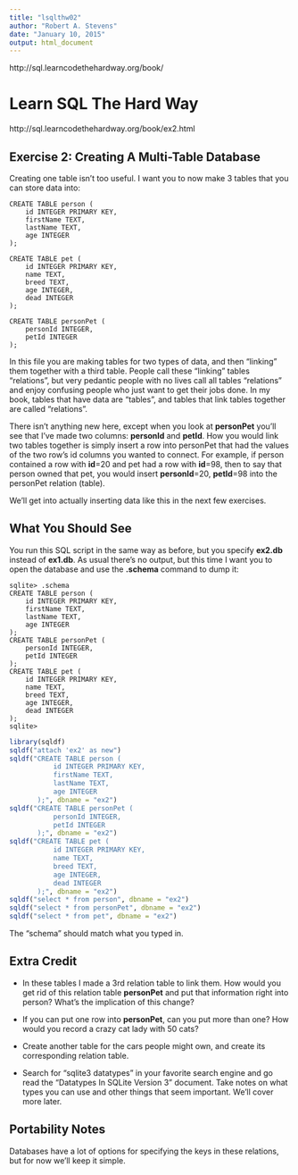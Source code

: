 ```yaml
---
title: "lsqlthw02"
author: "Robert A. Stevens"
date: "January 10, 2015"
output: html_document
---
```


http://sql.learncodethehardway.org/book/

# Learn SQL The Hard Way

http://sql.learncodethehardway.org/book/ex2.html

## Exercise 2: Creating A Multi-Table Database

Creating one table isn't too useful. I want you to now make 3 tables that you can store data into:

    CREATE TABLE person (
        id INTEGER PRIMARY KEY,
        firstName TEXT,
        lastName TEXT,
        age INTEGER
    );
    
    CREATE TABLE pet (
        id INTEGER PRIMARY KEY,
        name TEXT,
        breed TEXT,
        age INTEGER,
        dead INTEGER
    );
    
    CREATE TABLE personPet (
        personId INTEGER,
        petId INTEGER
    );

In this file you are making tables for two types of data, and then "linking" them together with a third table. People call these "linking" tables "relations", but very pedantic people with no lives call all tables "relations" and enjoy confusing people who just want to get their jobs done. In my book, tables that have data are "tables", and tables that link tables together are called "relations".

There isn't anything new here, except when you look at **personPet** you'll see that I've made two columns: **personId** and **petId**. How you would link two tables together is simply insert a row into personPet that had the values of the two row's id columns you wanted to connect. For example, if person contained a row with **id**=20 and pet had a row with **id**=98, then to say that person owned that pet, you would insert **personId**=20, **petId**=98 into the personPet relation (table).

We'll get into actually inserting data like this in the next few exercises.

## What You Should See

You run this SQL script in the same way as before, but you specify **ex2.db** instead of **ex1.db**. As usual there's no output, but this time I want you to open the database and use the **.schema** command to dump it:

    sqlite> .schema
    CREATE TABLE person (
        id INTEGER PRIMARY KEY,
        firstName TEXT,
        lastName TEXT,
        age INTEGER
    );
    CREATE TABLE personPet (
        personId INTEGER,
        petId INTEGER
    );
    CREATE TABLE pet (
        id INTEGER PRIMARY KEY,
        name TEXT,
        breed TEXT,
        age INTEGER,
        dead INTEGER
    );
    sqlite>

```r
library(sqldf)
sqldf("attach 'ex2' as new")
sqldf("CREATE TABLE person (
           id INTEGER PRIMARY KEY,
           firstName TEXT,
           lastName TEXT,
           age INTEGER
       );", dbname = "ex2")
sqldf("CREATE TABLE personPet (
           personId INTEGER,
           petId INTEGER
       );", dbname = "ex2")
sqldf("CREATE TABLE pet (
           id INTEGER PRIMARY KEY,
           name TEXT,
           breed TEXT,
           age INTEGER,
           dead INTEGER
       );", dbname = "ex2")
sqldf("select * from person", dbname = "ex2")
sqldf("select * from personPet", dbname = "ex2")
sqldf("select * from pet", dbname = "ex2")
```

The "schema" should match what you typed in.

## Extra Credit

- In these tables I made a 3rd relation table to link them. How would you get rid of this relation table **personPet** and put that information right into person? What's the implication of this change?

- If you can put one row into **personPet**, can you put more than one? How would you record a crazy cat lady with 50 cats?

- Create another table for the cars people might own, and create its corresponding relation table.

- Search for "sqlite3 datatypes" in your favorite search engine and go read the "Datatypes In SQLite Version 3" document. Take notes on what types you can use and other things that seem important. We'll cover more later.

## Portability Notes

Databases have a lot of options for specifying the keys in these relations, but for now we'll keep it simple.
